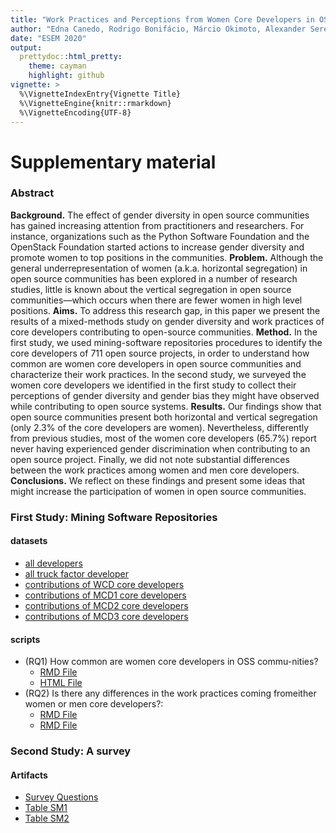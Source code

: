 ```yaml
---
title: "Work Practices and Perceptions from Women Core Developers in OSS Communities"
author: "Edna Canedo, Rodrigo Bonifácio, Márcio Okimoto, Alexander Serebrenik, Gustavo Pinto, and Eduardo Monteiro"
date: "ESEM 2020"
output:
  prettydoc::html_pretty:
    theme: cayman
    highlight: github
vignette: >
  %\VignetteIndexEntry{Vignette Title}
  %\VignetteEngine{knitr::rmarkdown}
  %\VignetteEncoding{UTF-8}
---
```


# Supplementary material

### Abstract 

**Background.** The effect of gender diversity in open source communities has gained increasing attention from practitioners and researchers. For instance, organizations such as the Python Software Foundation and the OpenStack Foundation started actions to increase gender diversity and promote women to top positions in the communities. **Problem.** Although the general underrepresentation of women (a.k.a. horizontal segregation) in open source communities has been explored in a number of research studies, little is known about the vertical segregation in open source communities---which occurs when there are fewer women in high level positions. **Aims.** To address this research gap, in this paper we present the results of a mixed-methods study on gender diversity and work practices of core developers contributing to open-source communities. **Method.** In the first study, we used mining-software repositories procedures to identify the core developers of 711 open source projects, in order to understand how common are women core developers in open source communities and characterize their work practices. In the second study, we surveyed the women core developers we identified in the first study to collect their perceptions of gender diversity and gender bias they might have observed while contributing to open source systems. **Results.** Our findings show that open source communities present both horizontal and vertical segregation (only 2.3% of the core developers are women). Nevertheless, differently from previous studies, most of the women core developers (65.7%) report never having experienced gender discrimination when contributing to an open source project. Finally, we did not note substantial differences between the work practices among women and men core developers. **Conclusions.** We reflect on these findings and present some ideas that might increase the participation of women in open source communities. 

### First Study: Mining Software Repositories 

#### datasets
   * [all developers](./datasets/all_commiters_repo.csv)
   * [all truck factor developer](./datasets/tf.csv)
   * [contributions of WCD core developers](./datasets/commits_female_categorized.csv)
   * [contributions of MCD1 core developers](./datasets/commits_male_s1_categorized.csv)
   * [contributions of MCD2 core developers](./datasets/commits_male_s2_categorized.csv)
   * [contributions of MCD3 core developers](./datasets/commits_male_s3_categorized.csv)
   

#### scripts
   * (RQ1) How common are women core developers in OSS commu-nities?
      * [RMD File](./analysis/RQ1.Rmd)  
      * [HTML File](./analysis/RQ1.html)
   * (RQ2) Is there any differences in the work practices coming fromeither women or men core developers?: 
      * [RMD File](./analysis/RQ2.Rmd) 
      * [RMD File](./analysis/RQ2.html)
   

### Second Study: A survey 

#### Artifacts 

   * [Survey Questions](./survey/questions.html)
   * [Table SM1](./survey/tableSM1.html)
   * [Table SM2](./survey/tableSM2.html)
   
